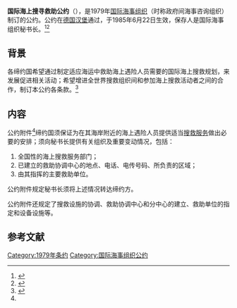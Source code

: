 {{Infobox treaty|name=国际海上搜寻救助公约|long_name=国际海上搜寻救助公约|date_signed=1979年4月27日|date_effective=1985年6月22日|location_signed={{DEU}}[[汉堡|汉堡]]|depositor=[[国际海事组织|国际海事组织]]秘书长|languages=中文、英文、法文、俄文、西班牙文<br>阿拉伯文（正式译本）<br>德文（正式译本）<br>意大利文（正式译本）<br>|parties=113（截至2021年3月2日）<ref>{{Cite web|title=Status Of Treaties|url=https://wwwcdn.imo.org/localresources/en/About/Conventions/StatusOfConventions/StatusOfTreaties.pdf|publisher=wwwcdn.imo.org|language=en|accessdate=2020-03-18|archive-date=2021-09-29|archive-url=https://web.archive.org/web/20210929230708/https://wwwcdn.imo.org/localresources/en/About/Conventions/StatusOfConventions/StatusOfTreaties.pdf|dead-url=no}}</ref>}}

'''国际海上搜寻救助公约'''（{{lang-en|International Convention on Maritime Search and Rescue}}），是1979年[[国际海事组织|国际海事组织]]（时称政府间海事咨询组织）制订的公约。公约在[[德国|德国]][[汉堡|汉堡]]通过，于1985年6月22日生效，保存人是国际海事组织秘书长。<ref>{{Cite web|title=International Convention on Maritime Search and Rescue (SAR)|url=https://www.imo.org/en/About/Conventions/Pages/International-Convention-on-Maritime-Search-and-Rescue-(SAR).aspx|accessdate=2020-12-18|publisher=www.imo.org|language=en|archive-date=2021-11-14|archive-url=https://web.archive.org/web/20211114114508/https://www.imo.org/en/About/Conventions/Pages/International-Convention-on-Maritime-Search-and-Rescue-(SAR).aspx|dead-url=no}}</ref><ref>{{Cite web|title=1979年国际海上搜寻救助公约|url=http://treaty.mfa.gov.cn/Treaty/web/detail1.jsp?objid=1531876007895|accessdate=2020-12-18|publisher=treaty.mfa.gov.cn|language=zh-hans|archive-date=2021-10-14|archive-url=https://web.archive.org/web/20211014040457/http://treaty.mfa.gov.cn/Treaty/web/detail1.jsp?objid=1531876007895|dead-url=no}}</ref>

== 背景 ==
各缔约国希望通过制定适应海运中救助海上遇险人员需要的国际海上搜救规划，来发展促进相关活动；希望增进全世界搜救组织间和参加海上搜救活动者之间的合作，制订本公约各条款。<ref name=":0">{{Cite web|title=1979年国际海上搜寻救助公约-文本|url=http://treaty.mfa.gov.cn/tykfiles/20180718/1531876007895.pdf|accessdate=2020-12-18|publisher=treaty.mfa.gov.cn|language=zh-hans}}</ref>

== 内容 ==
公约附件<ref name=":0" />缔约国须保证为在其海岸附近的海上遇险人员提供适当[[搜索与救援|搜救服务]]做出必要的安排；须向秘书长提供有关组织及重要变动情况，包括：

# 全国性的海上搜救服务部门；
# 已建立的救助协调中心的地点、电话、电传号码、所负责的区域；
# 由其指挥的主要救助单位。

公约附件规定秘书长须将上述情况转达缔约方。

公约附件还规定了搜救设施的协调、救助协调中心和分中心的建立、救助单位的指定和设备设施等。

== 参考文献 ==
{{reflist|2}}
{{国际海事组织公约}}
[[Category:1979年条约|Category:1979年条约]]
[[Category:国际海事组织公约|Category:国际海事组织公约]]